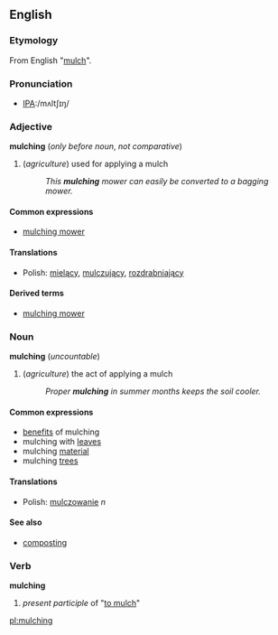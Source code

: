 ==English==

===Etymology===
From English "[[mulch]]".

===Pronunciation===
*[[Pronunciation guide|IPA]]:/mʌltʃɪŋ/

===Adjective===
'''mulching''' (''only before noun'', ''not comparative'')
#  (''agriculture'') used for applying a mulch
#: ''This '''mulching''' mower can easily be converted to a bagging mower.''

====Common expressions====
*[[mulching mower]]

====Translations====
*Polish: [[mielący]], [[mulczujący]], [[rozdrabniający]]

====Derived terms====
*[[mulching mower]]

===Noun===
'''mulching''' (''uncountable'')
# (''agriculture'') the act of applying a mulch
#: ''Proper '''mulching''' in summer months keeps the soil cooler.''

====Common expressions====
* [[benefit]]s of mulching
* mulching with [[leaf|leaves]]
* mulching [[material]]
* mulching [[tree]]s

====Translations====
*Polish: [[mulczowanie]] ''n''

====See also====
*[[composting]]

===Verb===
'''mulching'''
# ''present participle'' of "[[mulch|to mulch]]"

[[pl:mulching]]